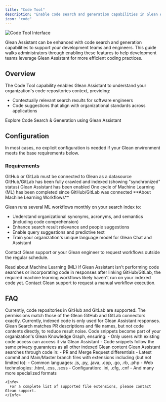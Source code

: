 ```yaml
---
title: "Code Tool"
description: "Enable code search and generation capabilities in Glean Assistant to enhance software development workflows"
icon: "code"
---
```


<Frame>
  <img src="assets/code-tool.20240526171221666.webp" alt="Code Tool Interface" />
</Frame>

Glean Assistant can be enhanced with code search and generation capabilities to support your development teams and engineers. This guide walks administrators through enabling these features to help development teams leverage Glean Assistant for more efficient coding practices.

## Overview

The Code Tool capability enables Glean Assistant to understand your organization's code repositories context, providing:

- Contextually relevant search results for software engineers
- Code suggestions that align with organizational standards across applications

<Card title="Learn More" icon="arrow-right" href="../usage/code-tool">
  Explore Code Search & Generation using Glean Assistant
</Card>

## Configuration

In most cases, no explicit configuration is needed if your Glean environment meets the base requirements below.

### Requirements

<Steps>
  <Step title="Connect Code Repository">
    <Check>GitHub or GitLab must be connected to Glean as a datasource</Check>
  </Step>
  
  <Step title="Index Content">
    <Check>GitHub/GitLab has been fully crawled and indexed (showing "synchronized" status)</Check>
  </Step>
  
  <Step title="Enable Assistant">
    <Check>Glean Assistant has been enabled</Check>
  </Step>
  
  <Step title="Complete ML Cycle">
    <Check>One cycle of Machine Learning (ML) has been completed since GitHub/GitLab was connected</Check>
  </Step>
</Steps>

<Info>
**About Machine Learning Workflows**

Glean runs several ML workflows monthly on your search index to:

- Understand organizational synonyms, acronyms, and semantics (including code comprehension)
- Enhance search result relevance and people suggestions
- Enable query suggestions and predictive text
- Train your organization's unique language model for Glean Chat and Assistant

Contact Glean support or your Glean engineer to request workflows outside the regular schedule.

<Card title="Learn More" icon="arrow-right" href="../../getting-started/learning#about-machine-learning-ml">
  Read about Machine Learning (ML)
</Card>
</Info>

<Warning>
If Glean Assistant isn't performing code searches or incorporating code in responses after linking GitHub/GitLab, the required machine learning workflows likely haven't run on your indexed code yet. Contact Glean support to request a manual workflow execution.
</Warning>

## FAQ

<AccordionGroup>
  <Accordion title="Which datasources are supported?">
    Currently, code repositories in GitHub and GitLab are supported.
  </Accordion>
  
  <Accordion title="What permissions are required?">
    The permissions match those of the Glean GitHub and GitLab connectors exactly.
  </Accordion>
  
  <Accordion title="Is code search supported in search results?">
    Currently, indexed code is only used for Glean Assistant responses. Glean Search matches PR descriptions and file names, but not code contents directly, to reduce result noise.
  </Accordion>
  
  <Accordion title="How is my data secured?">
    Code snippets become part of your organization's Glean Knowledge Graph, ensuring:
    - Only users with existing code access can access it via Glean Assistant
    - Code snippets follow the same privacy guarantees as all other indexed Glean content
  </Accordion>
  
  <Accordion title="What code file types are supported?">
    Glean Assistant searches through code in:
    - PR and Merge Request differentials
    - Latest commit and Main/Master branch files with extensions including (but not limited to):
      - Common languages: .js, .py, .java, .cpp, .go, .rb, .php
      - Web technologies: .html, .css, .scss
      - Configuration: .ini, .cfg, .cnf
      - And many more specialized formats
      
    <Info>
      For a complete list of supported file extensions, please contact Glean support.
    </Info>
  </Accordion>
</AccordionGroup>